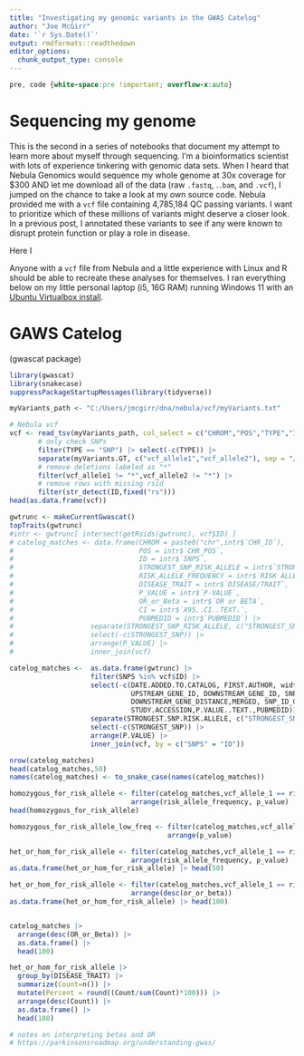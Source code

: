 ```yaml
---
title: "Investigating my genomic variants in the GWAS Catelog"
author: "Joe McGirr"
date: '`r Sys.Date()`'
output: rmdformats::readthedown
editor_options: 
  chunk_output_type: console
---
```


```css
pre, code {white-space:pre !important; overflow-x:auto}
```

# Sequencing my genome

This is the second in a series of notebooks that document my attempt to learn more about myself through sequencing. I'm a bioinformatics scientist with lots of experience tinkering with genomic data sets. When I heard that Nebula Genomics would sequence my whole genome at 30x coverage for $300 AND let me download all of the data (raw `.fastq`, .`.bam`, and `.vcf`), I jumped on the chance to take a look at my own source code. Nebula provided me with a `vcf` file containing 4,785,184 QC passing variants. I want to prioritize which of these millions of variants might deserve a closer look. In a previous post, I annotated these variants to see if any were known to disrupt protein function or play a role in disease. 

Here I   

Anyone with a `vcf` file from Nebula and a little experience with Linux and R should be able to recreate these analyses for themselves. I ran everything below on my little personal laptop (i5, 16G RAM) running Windows 11 with an [Ubuntu Virtualbox install](https://ubuntu.com/tutorials/how-to-run-ubuntu-desktop-on-a-virtual-machine-using-virtualbox#1-overview).

# GAWS Catelog 
(gwascat package)

```r

library(gwascat)
library(snakecase)
suppressPackageStartupMessages(library(tidyverse))

myVariants_path <- "C:/Users/jmcgirr/dna/nebula/vcf/myVariants.txt"

# Nebula vcf
vcf <- read_tsv(myVariants_path, col_select = c("CHROM","POS","TYPE","ID","myVariants.GT")) |>
       # only check SNPs
       filter(TYPE == "SNP") |> select(-c(TYPE)) |>
       separate(myVariants.GT, c("vcf_allele1","vcf_allele2"), sep = "/|\\|") |>
       # remove deletions labeled as "*"
       filter(vcf_allele1 != "*",vcf_allele2 != "*") |>
       # remove rows with missing rsid
       filter(str_detect(ID,fixed("rs")))
head(as.data.frame(vcf))

gwtrunc <- makeCurrentGwascat()
topTraits(gwtrunc)
#intr <- gwtrunc[ intersect(getRsids(gwtrunc), vcf$ID) ]
# catelog_matches <- data.frame(CHROM = paste0("chr",intr$`CHR_ID`),
#                               POS = intr$`CHR_POS`,
#                               ID = intr$`SNPS`,
#                               STRONGEST_SNP_RISK_ALLELE = intr$`STRONGEST SNP-RISK ALLELE`,
#                               RISK_ALLELE_FREQUENCY = intr$`RISK ALLELE FREQUENCY`,
#                               DISEASE_TRAIT = intr$`DISEASE/TRAIT`,
#                               P_VALUE = intr$`P-VALUE`,
#                               OR_or_Beta = intr$`OR or BETA`,
#                               CI = intr$`X95..CI..TEXT.`,
#                               PUBMEDID = intr$`PUBMEDID`) |>
#                   separate(STRONGEST_SNP_RISK_ALLELE, c("STRONGEST_SNP","RISK_ALLELE"), sep = "-" ,remove = TRUE) |>
#                   select(-c(STRONGEST_SNP)) |>
#                   arrange(P_VALUE) |>
#                   inner_join(vcf)

catelog_matches <-  as.data.frame(gwtrunc) |> 
                    filter(SNPS %in% vcf$ID) |>
                    select(-c(DATE.ADDED.TO.CATALOG, FIRST.AUTHOR, width, STUDY, REGION, CHR_ID,
                              UPSTREAM_GENE_ID, DOWNSTREAM_GENE_ID, SNP_GENE_IDS, UPSTREAM_GENE_DISTANCE,
                              DOWNSTREAM_GENE_DISTANCE,MERGED, SNP_ID_CURRENT,PVALUE_MLOG,PLATFORM..SNPS.PASSING.QC.,
                              STUDY.ACCESSION,P.VALUE..TEXT.,PUBMEDID)) |>
                    separate(STRONGEST.SNP.RISK.ALLELE, c("STRONGEST_SNP","RISK_ALLELE"), sep = "-" ,remove = TRUE) |>
                    select(-c(STRONGEST_SNP)) |>
                    arrange(P.VALUE) |>
                    inner_join(vcf, by = c("SNPS" = "ID"))

nrow(catelog_matches)
head(catelog_matches,50)
names(catelog_matches) <- to_snake_case(names(catelog_matches))

homozygous_for_risk_allele <- filter(catelog_matches,vcf_allele_1 == risk_allele, vcf_allele_2 == risk_allele, p_value < 1e-20) |> 
                              arrange(risk_allele_frequency, p_value)
head(homozygous_for_risk_allele)

homozygous_for_risk_allele_low_freq <- filter(catelog_matches,vcf_allele_1 == risk_allele, vcf_allele_2 == risk_allele, risk_allele_frequency < 0.1, p_value < 1e-20) |> 
                                       arrange(p_value)

het_or_hom_for_risk_allele <- filter(catelog_matches,vcf_allele_1 == risk_allele | vcf_allele_2 == risk_allele, p_value < 1e-20) |> 
                              arrange(risk_allele_frequency, p_value)
as.data.frame(het_or_hom_for_risk_allele) |> head(50)

het_or_hom_for_risk_allele <- filter(catelog_matches,vcf_allele_1 == risk_allele | vcf_allele_2 == risk_allele, p_value < 1e-20) |> 
                              arrange(desc(or_or_beta))
as.data.frame(het_or_hom_for_risk_allele) |> head(100)


catelog_matches |> 
  arrange(desc(OR_or_Beta)) |> 
  as.data.frame() |> 
  head(100)

het_or_hom_for_risk_allele |>
  group_by(DISEASE_TRAIT) |>
  summarize(Count=n()) |>
  mutate(Percent = round((Count/sum(Count)*100))) |>
  arrange(desc(Count)) |>
  as.data.frame() |>
  head(100)

# notes on interpreting betas and OR
# https://parkinsonsroadmap.org/understanding-gwas/

```
